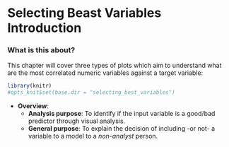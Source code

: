 Selecting Beast Variables Introduction
===

### What is this about?

This chapter will cover three types of plots which aim to understand what are the most correlated numeric variables against a target variable:


```r
library(knitr)
#opts_knit$set(base.dir = "selecting_best_variables")
```

* **Overview**:
    + **Analysis purpose**: To identify if the input variable is a good/bad predictor through visual analysis. 
    + **General purpose**: To explain the decision of including -or not- a variable to a model to a *non-analyst* person. 

<br>
